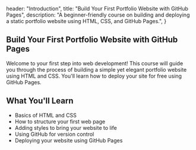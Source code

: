 

  header: "Introduction",
  title: "Build Your First Portfolio Website with GitHub Pages",
  description: "A beginner-friendly course on building and deploying a static portfolio website using HTML, CSS, and GitHub Pages.",
}

## Build Your First Portfolio Website with GitHub Pages

Welcome to your first step into web development! This course will guide you through the process of building a simple yet elegant portfolio website using HTML and CSS. You'll learn how to deploy your site for free using GitHub Pages.

## What You'll Learn

- Basics of HTML and CSS
- How to structure your first web page
- Adding styles to bring your website to life
- Using GitHub for version control
- Deploying your website using GitHub Pages


